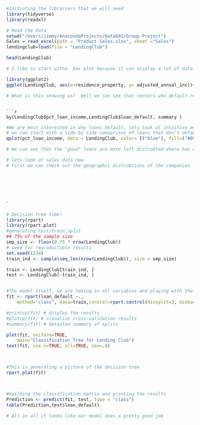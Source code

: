 


```{r}
#Initiating the librariers that we will need
library(tidyverse)
library(readxl)

# Read the Data
setwd("/Users/jimmy/AnacondaProjects/Data602/Group Project")
Sales = read_excel(path = "Product Sales.xlsx", sheet ="Sales")
lendingclub=load(file = "LendingClub")
```
```{r}

head(LendingClub)


```
```{r}

# I like to start witha  box plot because it can display a lot of data.  We are interested in loan defaults, so we need to keep this context in mind

library(ggplot2)
ggplot(LendingClub, aes(x=residence_property, y= adjusted_annual_inc))+geom_boxplot()+scale_y_continuous(limits = c(5000,12500))+facet_wrap(~loan_default)

# What is this showing us?  Well we can see that renters who default received higher loans than renters who did not default.  The opposite is true for those who own their residences.  This is interesting

```

```

```{r}
by(LendingClub$pct_loan_income,LendingClub$loan_default, summary )
```
```{r}
#We are most interested in why loans default, lets look at intuitive metrics that might determine why.
# we can start with a side by side comaprison of loans that don't default with loans that do
qplot(pct_loan_income, data = LendingClub, color= I("blue"), fill=("#09DD09"))+facet_wrap(~loan_default)

# We can see that the "good" loans are more left distrubted where has defaulted loans appear more normalized.pct)loan_income therefore is a meaningful variable we will need to use in our future models
```




```{r}
# lets look at sales data now
# First we can check out the geographic distrubtions of the companies




             
```


`

```{r}

# Decision tree time!
library(rpart)
library(rpart.plot)
#generating test/train split
## 75% of the sample size
smp_size <- floor(0.75 * nrow(LendingClub))
# seed for reproductible results
set.seed(1234)
train_ind <- sample(seq_len(nrow(LendingClub)), size = smp_size)

train <- LendingClub[train_ind, ]
test <- LendingClub[-train_ind, ]


#The model itself, we are taking in all variables and playing with the default settings so that it actually generates more than one node)
fit <- rpart(loan_default ~.,
  	method="class", data=train,control=rpart.control(minsplit=3, minbucket = 3, cp=0.00015))

#printcp(fit) # display the results 
#plotcp(fit) # visualize cross-validation results 
#summary(fit) # detailed summary of splits

plot(fit, uniform=TRUE, 
  	main="Classification Tree for Lending Club")
text(fit, use.n=TRUE, all=TRUE, cex=.8)



#This is generating a picture of the decision tree
rpart.plot(fit)



#building the classification matrix and printing the results
Prediction <- predict(fit, test, type = "class")
table(Prediction,test$loan_default)

# All in all it looks like our model does a pretty good job
      
```



